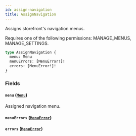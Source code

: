 ```yaml
---
id: assign-navigation
title: AssignNavigation
---
```


Assigns storefront's navigation menus.

Requires one of the following permissions: MANAGE_MENUS, MANAGE_SETTINGS.

```graphql
type AssignNavigation {
  menu: Menu
  menuErrors: [MenuError!]!
  errors: [MenuError!]!
}
```

### Fields

#### `menu` ([`Menu`](../../../developer/api-reference/objects/menu))

Assigned navigation menu.

#### `menuErrors` ([`MenuError`](../../../developer/api-reference/objects/menu-error))

#### `errors` ([`MenuError`](../../../developer/api-reference/objects/menu-error))
